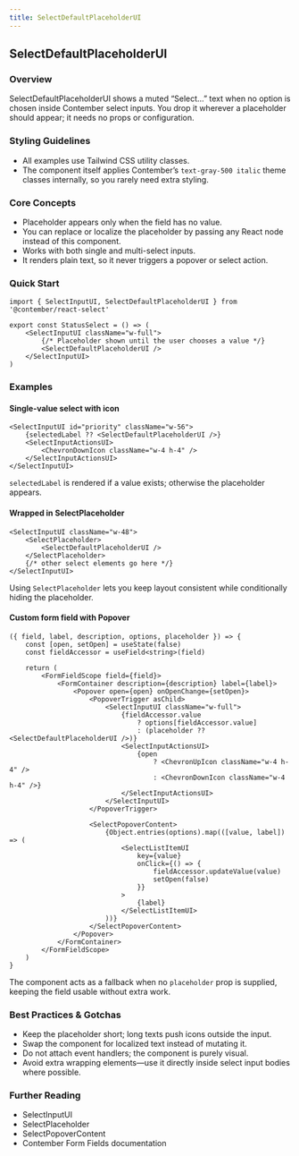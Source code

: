 ```yaml
---
title: SelectDefaultPlaceholderUI
---
```


<!-- Edited by human: false -->
<!-- Examples count: 6 -->
<!-- Source examples: 0 -->
<!-- Playground examples: 0 -->
<!-- External examples: 6 -->
<!-- Import examples: 5 -->

## SelectDefaultPlaceholderUI

### Overview
SelectDefaultPlaceholderUI shows a muted “Select…” text when no option is chosen inside Contember select inputs.
You drop it wherever a placeholder should appear; it needs no props or configuration.

### Styling Guidelines
* All examples use Tailwind CSS utility classes.
* The component itself applies Contember’s `text-gray-500 italic` theme classes internally, so you rarely need extra styling.

### Core Concepts
* Placeholder appears only when the field has no value.
* You can replace or localize the placeholder by passing any React node instead of this component.
* Works with both single and multi-select inputs.
* It renders plain text, so it never triggers a popover or select action.

### Quick Start
```tsx
import { SelectInputUI, SelectDefaultPlaceholderUI } from '@contember/react-select'

export const StatusSelect = () => (
	<SelectInputUI className="w-full">
		{/* Placeholder shown until the user chooses a value */}
		<SelectDefaultPlaceholderUI />
	</SelectInputUI>
)
```

### Examples

#### Single-value select with icon
```tsx
<SelectInputUI id="priority" className="w-56">
	{selectedLabel ?? <SelectDefaultPlaceholderUI />}
	<SelectInputActionsUI>
		<ChevronDownIcon className="w-4 h-4" />
	</SelectInputActionsUI>
</SelectInputUI>
```
`selectedLabel` is rendered if a value exists; otherwise the placeholder appears.

#### Wrapped in SelectPlaceholder
```tsx
<SelectInputUI className="w-48">
	<SelectPlaceholder>
		<SelectDefaultPlaceholderUI />
	</SelectPlaceholder>
	{/* other select elements go here */}
</SelectInputUI>
```
Using `SelectPlaceholder` lets you keep layout consistent while conditionally hiding the placeholder.

#### Custom form field with Popover
```tsx
({ field, label, description, options, placeholder }) => {
	const [open, setOpen] = useState(false)
	const fieldAccessor = useField<string>(field)

	return (
		<FormFieldScope field={field}>
			<FormContainer description={description} label={label}>
				<Popover open={open} onOpenChange={setOpen}>
					<PopoverTrigger asChild>
						<SelectInputUI className="w-full">
							{fieldAccessor.value
								? options[fieldAccessor.value]
								: (placeholder ?? <SelectDefaultPlaceholderUI />)}
							<SelectInputActionsUI>
								{open
									? <ChevronUpIcon className="w-4 h-4" />
									: <ChevronDownIcon className="w-4 h-4" />}
							</SelectInputActionsUI>
						</SelectInputUI>
					</PopoverTrigger>

					<SelectPopoverContent>
						{Object.entries(options).map(([value, label]) => (
							<SelectListItemUI
								key={value}
								onClick={() => {
									fieldAccessor.updateValue(value)
									setOpen(false)
								}}
							>
								{label}
							</SelectListItemUI>
						))}
					</SelectPopoverContent>
				</Popover>
			</FormContainer>
		</FormFieldScope>
	)
}
```
The component acts as a fallback when no `placeholder` prop is supplied, keeping the field usable without extra work.

### Best Practices & Gotchas
* Keep the placeholder short; long texts push icons outside the input.
* Swap the component for localized text instead of mutating it.
* Do not attach event handlers; the component is purely visual.
* Avoid extra wrapping elements—use it directly inside select input bodies where possible.

### Further Reading
* SelectInputUI
* SelectPlaceholder
* SelectPopoverContent
* Contember Form Fields documentation

<!-- End of Generated Documentation -->
